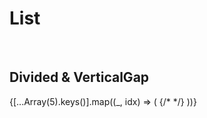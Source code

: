 
<Meta title="Core-Elements / List" />

# List

<br />

## Divided & VerticalGap

<Preview>
  <Story name="List">
    <List
      verticalGap={20}
      divided={false}
      dividerColor="#ff0000"
      dividerWeight={1}
    >
      {[...Array(5).keys()].map((_, idx) => (
        <List.Item key={idx}>{/* <ColorBox color="blue" /> */}</List.Item>
      ))}
    </List>
  </Story>
</Preview>

